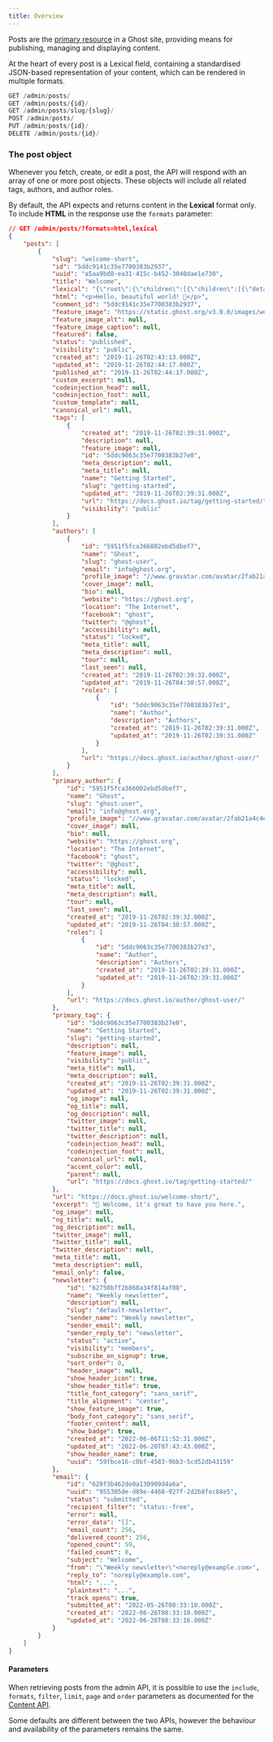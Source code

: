 ```yaml
---
title: Overview
---
```


Posts are the [primary resource](/publishing/) in a Ghost site, providing means for publishing, managing and displaying content.

At the heart of every post is a Lexical field, containing a standardised JSON-based representation of your content, which can be rendered in multiple formats.

```js
GET /admin/posts/
GET /admin/posts/{id}/
GET /admin/posts/slug/{slug}/
POST /admin/posts/
PUT /admin/posts/{id}/
DELETE /admin/posts/{id}/
```

### The post object

Whenever you fetch, create, or edit a post, the API will respond with an array of one or more post objects. These objects will include all related tags, authors, and author roles.

By default, the API expects and returns content in the **Lexical** format only. To include **HTML** in the response use the `formats` parameter:

```json
// GET /admin/posts/?formats=html,lexical
{
    "posts": [
        {
            "slug": "welcome-short",
            "id": "5ddc9141c35e7700383b2937",
            "uuid": "a5aa9bd8-ea31-415c-b452-3040dae1e730",
            "title": "Welcome",
            "lexical": "{\"root\":{\"children\":[{\"children\":[{\"detail\":0,\"format\":0,\"mode\":\"normal\",\"style\":\"\",\"text\":\"Hello, beautiful world! 👋\",\"type\":\"extended-text\",\"version\":1}],\"direction\":\"ltr\",\"format\":\"\",\"indent\":0,\"type\":\"paragraph\",\"version\":1}],\"direction\":\"ltr\",\"format\":\"\",\"indent\":0,\"type\":\"root\",\"version\":1}}",
            "html": "<p>Hello, beautiful world! 👋</p>",
            "comment_id": "5ddc9141c35e7700383b2937",
            "feature_image": "https://static.ghost.org/v3.0.0/images/welcome-to-ghost.png",
            "feature_image_alt": null,
            "feature_image_caption": null,
            "featured": false,
            "status": "published",
            "visibility": "public",
            "created_at": "2019-11-26T02:43:13.000Z",
            "updated_at": "2019-11-26T02:44:17.000Z",
            "published_at": "2019-11-26T02:44:17.000Z",
            "custom_excerpt": null,
            "codeinjection_head": null,
            "codeinjection_foot": null,
            "custom_template": null,
            "canonical_url": null,
            "tags": [
                {
                    "created_at": "2019-11-26T02:39:31.000Z",
                    "description": null,
                    "feature_image": null,
                    "id": "5ddc9063c35e7700383b27e0",
                    "meta_description": null,
                    "meta_title": null,
                    "name": "Getting Started",
                    "slug": "getting-started",
                    "updated_at": "2019-11-26T02:39:31.000Z",
                    "url": "https://docs.ghost.io/tag/getting-started/",
                    "visibility": "public"
                }
            ],
            "authors": [
                {
                    "id": "5951f5fca366002ebd5dbef7",
                    "name": "Ghost",
                    "slug": "ghost-user",
                    "email": "info@ghost.org",
                    "profile_image": "//www.gravatar.com/avatar/2fab21a4c4ed88e76add10650c73bae1?s=250&d=mm&r=x",
                    "cover_image": null,
                    "bio": null,
                    "website": "https://ghost.org",
                    "location": "The Internet",
                    "facebook": "ghost",
                    "twitter": "@ghost",
                    "accessibility": null,
                    "status": "locked",
                    "meta_title": null,
                    "meta_description": null,
                    "tour": null,
                    "last_seen": null,
                    "created_at": "2019-11-26T02:39:32.000Z",
                    "updated_at": "2019-11-26T04:30:57.000Z",
                    "roles": [
                        {
                            "id": "5ddc9063c35e7700383b27e3",
                            "name": "Author",
                            "description": "Authors",
                            "created_at": "2019-11-26T02:39:31.000Z",
                            "updated_at": "2019-11-26T02:39:31.000Z"
                        }
                    ],
                    "url": "https://docs.ghost.io/author/ghost-user/"
                }
            ],
            "primary_author": {
                "id": "5951f5fca366002ebd5dbef7",
                "name": "Ghost",
                "slug": "ghost-user",
                "email": "info@ghost.org",
                "profile_image": "//www.gravatar.com/avatar/2fab21a4c4ed88e76add10650c73bae1?s=250&d=mm&r=x",
                "cover_image": null,
                "bio": null,
                "website": "https://ghost.org",
                "location": "The Internet",
                "facebook": "ghost",
                "twitter": "@ghost",
                "accessibility": null,
                "status": "locked",
                "meta_title": null,
                "meta_description": null,
                "tour": null,
                "last_seen": null,
                "created_at": "2019-11-26T02:39:32.000Z",
                "updated_at": "2019-11-26T04:30:57.000Z",
                "roles": [
                    {
                        "id": "5ddc9063c35e7700383b27e3",
                        "name": "Author",
                        "description": "Authors",
                        "created_at": "2019-11-26T02:39:31.000Z",
                        "updated_at": "2019-11-26T02:39:31.000Z"
                    }
                ],
                "url": "https://docs.ghost.io/author/ghost-user/"
            },
            "primary_tag": {
                "id": "5ddc9063c35e7700383b27e0",
                "name": "Getting Started",
                "slug": "getting-started",
                "description": null,
                "feature_image": null,
                "visibility": "public",
                "meta_title": null,
                "meta_description": null,
                "created_at": "2019-11-26T02:39:31.000Z",
                "updated_at": "2019-11-26T02:39:31.000Z",
                "og_image": null,
                "og_title": null,
                "og_description": null,
                "twitter_image": null,
                "twitter_title": null,
                "twitter_description": null,
                "codeinjection_head": null,
                "codeinjection_foot": null,
                "canonical_url": null,
                "accent_color": null,
                "parent": null,
                "url": "https://docs.ghost.io/tag/getting-started/"
            },
            "url": "https://docs.ghost.io/welcome-short/",
            "excerpt": "👋 Welcome, it's great to have you here.",
            "og_image": null,
            "og_title": null,
            "og_description": null,
            "twitter_image": null,
            "twitter_title": null,
            "twitter_description": null,
            "meta_title": null,
            "meta_description": null,
            "email_only": false,
            "newsletter": {
                "id": "62750bff2b868a34f814af08",
                "name": "Weekly newsletter",
                "description": null,
                "slug": "default-newsletter",
                "sender_name": "Weekly newsletter",
                "sender_email": null,
                "sender_reply_to": "newsletter",
                "status": "active",
                "visibility": "members",
                "subscribe_on_signup": true,
                "sort_order": 0,
                "header_image": null,
                "show_header_icon": true,
                "show_header_title": true,
                "title_font_category": "sans_serif",
                "title_alignment": "center",
                "show_feature_image": true,
                "body_font_category": "sans_serif",
                "footer_content": null,
                "show_badge": true,
                "created_at": "2022-06-06T11:52:31.000Z",
                "updated_at": "2022-06-20T07:43:43.000Z",
                "show_header_name": true,
                "uuid": "59fbce16-c0bf-4583-9bb3-5cd52db43159"
            },
            "email": {
                "id": "628f3b462de0a130909d4a6a",
                "uuid": "955305de-d89e-4468-927f-2d2b8fec88e5",
                "status": "submitted",
                "recipient_filter": "status:-free",
                "error": null,
                "error_data": "[]",
                "email_count": 256,
                "delivered_count": 256,
                "opened_count": 59,
                "failed_count": 0,
                "subject": "Welcome",
                "from": "\"Weekly newsletter\"<noreply@example.com>",
                "reply_to": "noreply@example.com",
                "html": "...",
                "plaintext": "...",
                "track_opens": true,
                "submitted_at": "2022-05-26T08:33:10.000Z",
                "created_at": "2022-06-26T08:33:10.000Z",
                "updated_at": "2022-06-26T08:33:16.000Z"
            }
        }
    ]
}
```

#### Parameters

When retrieving posts from the admin API, it is possible to use the `include`, `formats`, `filter`, `limit`, `page` and `order` parameters as documented for the [Content API](/content-api/#parameters).

Some defaults are different between the two APIs, however the behaviour and availability of the parameters remains the same.
